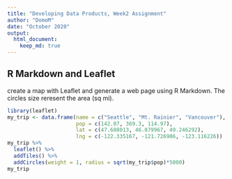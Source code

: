 ---
title: "Developing Data Products, Week2 Assignment"
author: "DomoM"
date: "October 2020"
output: 
  html_document:
    keep_md: true
---


## R Markdown and Leaflet
create a map with Leaflet and generate a web page using R Markdown. The circles size reresent the area (sq mi).

```{r}
library(leaflet)
my_trip <- data.frame(name = c("Seattle", "Mt. Rainier", "Vancouver"), 
                      pop = c(142.07, 369.3, 114.97), 
                      lat = c(47.608013, 46.879967, 49.246292),
                      lng = c(-122.335167, -121.726906, -123.116226))
my_trip %>%
  leaflet() %>%
  addTiles() %>%
  addCircles(weight = 1, radius = sqrt(my_trip$pop)*5000)
my_trip
```
